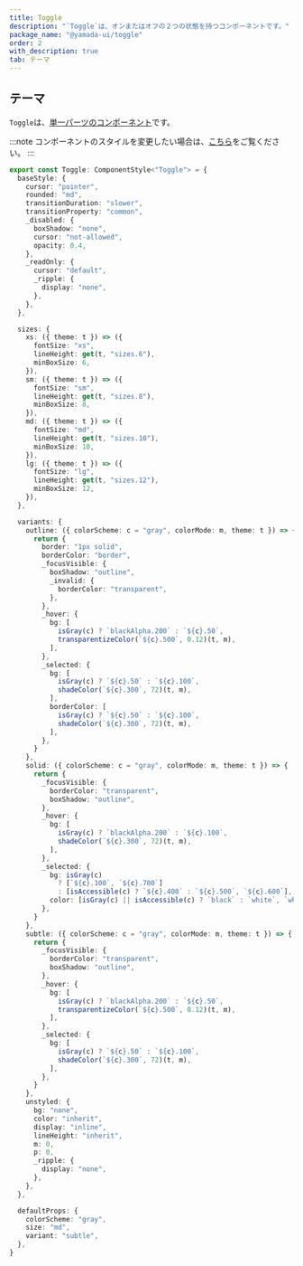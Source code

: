 ```yaml
---
title: Toggle
description: "`Toggle`は、オンまたはオフの２つの状態を持つコンポーネントです。"
package_name: "@yamada-ui/toggle"
order: 2
with_description: true
tab: テーマ
---
```


## テーマ

`Toggle`は、[単一パーツのコンポーネント](/styled-system/theming/component-styles#単一パーツのコンポーネント)です。

:::note
コンポーネントのスタイルを変更したい場合は、[こちら](/styled-system/theming/customize-theme#コンポーネントのスタイルを変更する)をご覧ください。
:::

```ts
export const Toggle: ComponentStyle<"Toggle"> = {
  baseStyle: {
    cursor: "pointer",
    rounded: "md",
    transitionDuration: "slower",
    transitionProperty: "common",
    _disabled: {
      boxShadow: "none",
      cursor: "not-allowed",
      opacity: 0.4,
    },
    _readOnly: {
      cursor: "default",
      _ripple: {
        display: "none",
      },
    },
  },

  sizes: {
    xs: ({ theme: t }) => ({
      fontSize: "xs",
      lineHeight: get(t, "sizes.6"),
      minBoxSize: 6,
    }),
    sm: ({ theme: t }) => ({
      fontSize: "sm",
      lineHeight: get(t, "sizes.8"),
      minBoxSize: 8,
    }),
    md: ({ theme: t }) => ({
      fontSize: "md",
      lineHeight: get(t, "sizes.10"),
      minBoxSize: 10,
    }),
    lg: ({ theme: t }) => ({
      fontSize: "lg",
      lineHeight: get(t, "sizes.12"),
      minBoxSize: 12,
    }),
  },

  variants: {
    outline: ({ colorScheme: c = "gray", colorMode: m, theme: t }) => {
      return {
        border: "1px solid",
        borderColor: "border",
        _focusVisible: {
          boxShadow: "outline",
          _invalid: {
            borderColor: "transparent",
          },
        },
        _hover: {
          bg: [
            isGray(c) ? `blackAlpha.200` : `${c}.50`,
            transparentizeColor(`${c}.500`, 0.12)(t, m),
          ],
        },
        _selected: {
          bg: [
            isGray(c) ? `${c}.50` : `${c}.100`,
            shadeColor(`${c}.300`, 72)(t, m),
          ],
          borderColor: [
            isGray(c) ? `${c}.50` : `${c}.100`,
            shadeColor(`${c}.300`, 72)(t, m),
          ],
        },
      }
    },
    solid: ({ colorScheme: c = "gray", colorMode: m, theme: t }) => {
      return {
        _focusVisible: {
          borderColor: "transparent",
          boxShadow: "outline",
        },
        _hover: {
          bg: [
            isGray(c) ? `blackAlpha.200` : `${c}.100`,
            shadeColor(`${c}.300`, 72)(t, m),
          ],
        },
        _selected: {
          bg: isGray(c)
            ? [`${c}.100`, `${c}.700`]
            : [isAccessible(c) ? `${c}.400` : `${c}.500`, `${c}.600`],
          color: [isGray(c) || isAccessible(c) ? `black` : `white`, `white`],
        },
      }
    },
    subtle: ({ colorScheme: c = "gray", colorMode: m, theme: t }) => {
      return {
        _focusVisible: {
          borderColor: "transparent",
          boxShadow: "outline",
        },
        _hover: {
          bg: [
            isGray(c) ? `blackAlpha.200` : `${c}.50`,
            transparentizeColor(`${c}.500`, 0.12)(t, m),
          ],
        },
        _selected: {
          bg: [
            isGray(c) ? `${c}.50` : `${c}.100`,
            shadeColor(`${c}.300`, 72)(t, m),
          ],
        },
      }
    },
    unstyled: {
      bg: "none",
      color: "inherit",
      display: "inline",
      lineHeight: "inherit",
      m: 0,
      p: 0,
      _ripple: {
        display: "none",
      },
    },
  },

  defaultProps: {
    colorScheme: "gray",
    size: "md",
    variant: "subtle",
  },
}
```
